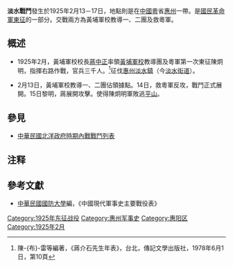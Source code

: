 {{Infobox Military Conflict|
campaign=|
image=|
caption=|
conflict=淡水戰鬥|
date=1925年2月13－{{來源請求|17日}}|
place=[[中國|中國]][[粵|粵]]省[[惠州|惠州]]一帶|
result=15日蔣介石進攻，陳炯明敗逃[[平山|平山]]。|
combatant1=黃埔軍校教導一、二團|
combatant2=救粵軍| 
commander1=[[蔣中正|蔣中正]]、[[何應欽|何應欽]]、[[沈應時|沈應時]]|
commander2=[[陳炯明|陳炯明]]、{{來源請求|[[熊略|熊略]]}}|
strength1=|
strength2=|
casualties1=|
casualties2=|
}}
'''淡水戰鬥'''發生於1925年2月13－17日，地點則是在[[中國|中國]][[粵|粵]]省[[惠州|惠州]]一帶。是[[國民革命軍東征|國民革命軍東征]]的一部分。交戰兩方為黃埔軍校教導一、二團及救粵軍。

==概述==
*1925年2月，黃埔軍校校長[[蔣中正|蔣中正]]率領[[黃埔軍校|黃埔軍校]]教導團及粵軍第一次東征陳炯明，指揮右路作戰，官兵三千人。<ref name="年表，第10頁">陳-{布}-雷等編著，《蔣介石先生年表》，台北，傳記文學出版社，1978年6月1日，第10頁</ref>征伐[[惠州|惠州]][[淡水街道|淡水鎮]]（今[[淡水街道|淡水街道]]）。
*{{來源請求}}2月13日，黃埔軍校教導一、二團佔領據點。14日，救粵軍反攻，戰鬥正式展開。15日黎明，蔣{{誰|奉命}}展開攻擊。使得陳炯明軍敗逃[[平山|平山]]。

==參見==
*[[中華民國北洋政府時期內戰戰鬥列表|中華民國北洋政府時期內戰戰鬥列表]]
== 注释 ==

{{Reflist|25em}}

==參考文獻==
*[[中華民國|中華民國]][[國防大學_(臺灣)|國防大學]]編，《中國現代軍事史主要戰役表》

[[Category:1925年东征战役|Category:1925年东征战役]]
[[Category:惠州军事史|Category:惠州军事史]]
[[Category:惠阳区|Category:惠阳区]]
[[Category:1925年2月|Category:1925年2月]]